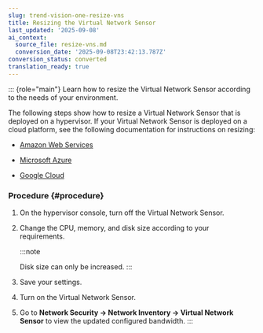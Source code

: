```yaml
---
slug: trend-vision-one-resize-vns
title: Resizing the Virtual Network Sensor
last_updated: '2025-09-08'
ai_context:
  source_file: resize-vns.md
  conversion_date: '2025-09-08T23:42:13.787Z'
conversion_status: converted
translation_ready: true
---
```


::: {role="main"}
Learn how to resize the Virtual Network Sensor according to the needs of your environment.

The following steps show how to resize a Virtual Network Sensor that is deployed on a hypervisor. If your Virtual Network Sensor is deployed on a cloud platform, see the following documentation for instructions on resizing:

- [Amazon Web Services](https://docs.aws.amazon.com/AWSEC2/latest/UserGuide/ec2-instance-resize.mdx)

- [Microsoft Azure](https://learn.microsoft.com/en-us/azure/virtual-machines/sizes/resize-vm)

- [Google Cloud](https://cloud.google.com/compute/docs/instances/changing-machine-type-of-stopped-instance)

### Procedure {#procedure}

1.  On the hypervisor console, turn off the Virtual Network Sensor.

2.  Change the CPU, memory, and disk size according to your requirements.

    :::note

    Disk size can only be increased.
    :::

3.  Save your settings.

4.  Turn on the Virtual Network Sensor.

5.  Go to **Network Security → Network Inventory → Virtual Network Sensor** to view the updated configured bandwidth.
:::
